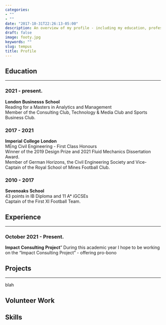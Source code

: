 ```yaml
---
categories:
- ""
- ""
date: "2017-10-31T22:26:13-05:00"
description: An overview of my profile - including my education, professional experience, volunteer work, co-curricular activities and more. Attached within this section is my curriculum vitae. 
draft: false
image: footy.jpg
keywords: ""
slug: tempus
title: Profile
---
```


## Education
***
### 2021 - present.
**London** **Businesss** **School**  
Reading for a Masters in Analytics and Management  
Member of the Consulting Club, Technology & Media Club and Sports Business Club.

### 2017 - 2021
**Imperial** **College** **London**  
MEng Civil Engineering - First Class Honours  
Winner of the 2019 Design Prize and 2021 Fluid Mechanics Dissertation Award.  
Member of German Horizons, the Civil Engineering Society and Vice-Captain of the Royal School of Mines Football Club.

### 2010 - 2017
**Sevenoaks** **School**  
43 points in IB Diploma and 11 A* iGCSEs  
Captain of the First XI Football Team.


## Experience
***
### October 2021 - Present.
**Impact** **Consulting** **Project**"
During this academic year I hope to be working on the "Impact Consulting Project" - offering pro-bono  



## Projects
***

blah


## Volunteer Work



## Skills


